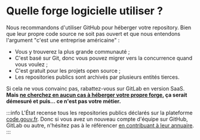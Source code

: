 # Quelle forge logicielle utiliser ?

Nous recommandons d'utiliser GitHub pour héberger votre repository. Bien que leur propre code source ne soit pas ouvert et que nous entendons l'argument "c'est une entreprise américaine" :

- Vous y trouverez la plus grande communauté ;
- C'est basé sur Git, donc vous pouvez migrer vers la concurrence quand vous voulez ;
- C'est gratuit pour les projets open source ;
- Les repositories publics sont archivés par plusieurs entités tierces.

Si cela ne vous convainc pas, rabattez-vous sur GitLab en version SaaS. **Mais [ne cherchez en aucun cas à héberger votre propre forge](simple-and-sovereign-cloud-provider/what-is-simple.mdx), ça serait démesuré et puis… ce n'est pas votre métier.**

:::info
L'État recense tous les repositories publics déclarés sur la plateforme [code.gouv.fr](https://code.gouv.fr/public/). Donc si vous avez un nouveau compte d'équipe sur GitHub, GitLab ou autre, n'hésitez pas à le référencer [en contribuant à leur annuaire](https://git.sr.ht/~codegouvfr/codegouvfr-sources/).
:::
